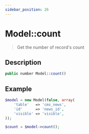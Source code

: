 ```yaml
---
sidebar_position: 26
---
```


# Model::count

> Get the number of record's count

## Description

```php
public number Model::count()
```

## Example

```php title="Controller"
$model = new Model(false, array(
    'table'   => 'cms_news',
    'id'      => 'news_id',
    'visible' => 'visible',
));

$count = $model->count();
```
